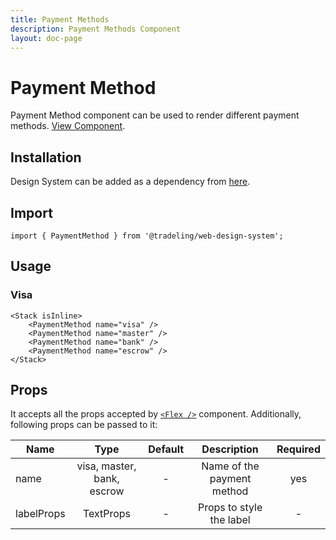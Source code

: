 ```yaml
---
title: Payment Methods
description: Payment Methods Component
layout: doc-page
---
```


# Payment Method

Payment Method component can be used to render different payment methods.
[View Component](https://design-system.tradelingdev.com/?path=/story/payment-methods--payment-methods).

## Installation

Design System can be added as a dependency from
[here](https://github.com/tradeling/web-design-system-sdk/releases).

## Import

```
import { PaymentMethod } from '@tradeling/web-design-system';
```

## Usage

### Visa

```
<Stack isInline>
    <PaymentMethod name="visa" />
    <PaymentMethod name="master" />
    <PaymentMethod name="bank" />
    <PaymentMethod name="escrow" />
</Stack>
```

## Props

It accepts all the props accepted by [`<Flex />`](https://chakra-ui.com/flex)
component. Additionally, following props can be passed to it:

| Name       |            Type            | Default |        Description         | Required |
| ---------- | :------------------------: | :-----: | :------------------------: | :------: |
| name       | visa, master, bank, escrow |    -    | Name of the payment method |   yes    |
| labelProps |         TextProps          |    -    |  Props to style the label  |    -     |
